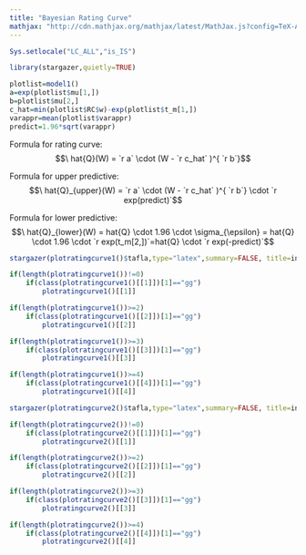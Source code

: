 ```yaml
---
title: "Bayesian Rating Curve"
mathjax: "http://cdn.mathjax.org/mathjax/latest/MathJax.js?config=TeX-AMS-MML_HTMLorMML"
---
```

```r
Sys.setlocale("LC_ALL","is_IS")
```

```r
library(stargazer,quietly=TRUE)
```  
   
      
```r
plotlist=model1()
a=exp(plotlist$mu[1,])
b=plotlist$mu[2,]
c_hat=min(plotlist$RC$w)-exp(plotlist$t_m[1,])
varappr=mean(plotlist$varappr)
predict=1.96*sqrt(varappr)
```

Formula for rating curve: $$\ hat{Q}(W) = `r a` \cdot (W - `r c_hat` )^{ `r b`}$$
    
Formula for upper predictive: $$\ hat{Q}_{upper}(W) = `r a` \cdot (W - `r c_hat` )^{ `r b`} \cdot `r exp(predict)`$$

Formula for lower predictive: $$\ hat{Q}_{lower}(W) = hat{Q} \cdot 1.96 \cdot \sigma_{\epsilon} = hat{Q} \cdot 1.96 \cdot  `r exp(t_m[2,])`=hat{Q} \cdot `r exp(-predict)`$$

```r
stargazer(plotratingcurve1()$tafla,type="latex",summary=FALSE, title=input$name,header=FALSE,digits=3,digits.extra=3)
```

```r
if(length(plotratingcurve1())!=0)
    if(class(plotratingcurve1()[[1]])[1]=="gg")
        plotratingcurve1()[[1]]
```
   
   
```r
if(length(plotratingcurve1())>=2)
    if(class(plotratingcurve1()[[2]])[1]=="gg")
        plotratingcurve1()[[2]]
```
   
   
```r
if(length(plotratingcurve1())>=3)
    if(class(plotratingcurve1()[[3]])[1]=="gg")
        plotratingcurve1()[[3]]
```
   
   
```r
if(length(plotratingcurve1())>=4)
    if(class(plotratingcurve1()[[4]])[1]=="gg")
        plotratingcurve1()[[4]]
```

```r

stargazer(plotratingcurve2()$tafla,type="latex",summary=FALSE, title=input$name,header=FALSE,digits=3,digits.extra=3)
```

```r
if(length(plotratingcurve2())!=0)
    if(class(plotratingcurve2()[[1]])[1]=="gg")
        plotratingcurve2()[[1]]
```
   
   
```r
if(length(plotratingcurve2())>=2)
    if(class(plotratingcurve2()[[2]])[1]=="gg")
        plotratingcurve2()[[2]]
```
   
   
```r
if(length(plotratingcurve2())>=3)
    if(class(plotratingcurve2()[[3]])[1]=="gg")
        plotratingcurve2()[[3]]
```
   
   
```r
if(length(plotratingcurve2())>=4)
    if(class(plotratingcurve2()[[4]])[1]=="gg")
        plotratingcurve2()[[4]]
```
